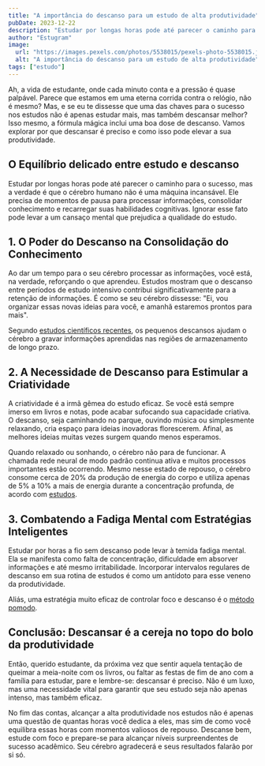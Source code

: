 ```yaml
---
title: "A importância do descanso para um estudo de alta produtividade"
pubDate: 2023-12-22
description: "Estudar por longas horas pode até parecer o caminho para o sucesso, mas a verdade é que o cérebro humano não é uma máquina incansável. Ele precisa de momentos de pausa para processar informações, consolidar conhecimento e recarregar suas habilidades cognitivas."
author: "Estugram"
image:
  url: "https://images.pexels.com/photos/5538015/pexels-photo-5538015.jpeg?auto=compress&cs=tinysrgb&w=1260&h=750"
  alt: "A importância do descanso para um estudo de alta produtividade"
tags: ["estudo"]
---
```


Ah, a vida de estudante, onde cada minuto conta e a pressão é quase palpável. Parece que estamos em uma eterna corrida contra o relógio, não é mesmo? Mas, e se eu te dissesse que uma das chaves para o sucesso nos estudos não é apenas estudar mais, mas também descansar melhor? Isso mesmo, a fórmula mágica inclui uma boa dose de descanso. Vamos explorar por que descansar é preciso e como isso pode elevar a sua produtividade.

## O Equilíbrio delicado entre estudo e descanso

Estudar por longas horas pode até parecer o caminho para o sucesso, mas a verdade é que o cérebro humano não é uma máquina incansável. Ele precisa de momentos de pausa para processar informações, consolidar conhecimento e recarregar suas habilidades cognitivas. Ignorar esse fato pode levar a um cansaço mental que prejudica a qualidade do estudo.

## 1. O Poder do Descanso na Consolidação do Conhecimento

Ao dar um tempo para o seu cérebro processar as informações, você está, na verdade, reforçando o que aprendeu. Estudos mostram que o descanso entre períodos de estudo intensivo contribui significativamente para a retenção de informações. É como se seu cérebro dissesse: "Ei, vou organizar essas novas ideias para você, e amanhã estaremos prontos para mais".

Segundo [estudos científicos recentes](https://www.bbc.com/portuguese/geral-61514417), os pequenos descansos ajudam o cérebro a gravar informações aprendidas nas regiões de armazenamento de longo prazo.

## 2. A Necessidade de Descanso para Estimular a Criatividade

A criatividade é a irmã gêmea do estudo eficaz. Se você está sempre imerso em livros e notas, pode acabar sufocando sua capacidade criativa. O descanso, seja caminhando no parque, ouvindo música ou simplesmente relaxando, cria espaço para ideias inovadoras florescerem. Afinal, as melhores ideias muitas vezes surgem quando menos esperamos.

Quando relaxado ou sonhando, o cérebro não para de funcionar. A chamada rede neural de modo padrão continua ativa e muitos processos importantes estão ocorrendo. Mesmo nesse estado de repouso, o cérebro consome cerca de 20% da produção de energia do corpo e utiliza apenas de 5% a 10% a mais de energia durante a concentração profunda, de acordo com [estudos](https://forbes.com.br/colunas/2019/07/por-que-descansar-pode-ajudar-a-ter-sucesso/).

## 3. Combatendo a Fadiga Mental com Estratégias Inteligentes

Estudar por horas a fio sem descanso pode levar à temida fadiga mental. Ela se manifesta como falta de concentração, dificuldade em absorver informações e até mesmo irritabilidade. Incorporar intervalos regulares de descanso em sua rotina de estudos é como um antídoto para esse veneno da produtividade.

Aliás, uma estratégia muito eficaz de controlar foco e descanso é o [método pomodo](https://blog.estugram.com/posts/pomodoro/).

## Conclusão: Descansar é a cereja no topo do bolo da produtividade

Então, querido estudante, da próxima vez que sentir aquela tentação de queimar a meia-noite com os livros, ou faltar as festas de fim de ano com a família para estudar, pare e lembre-se: descansar é preciso. Não é um luxo, mas uma necessidade vital para garantir que seu estudo seja não apenas intenso, mas também eficaz.

No fim das contas, alcançar a alta produtividade nos estudos não é apenas uma questão de quantas horas você dedica a eles, mas sim de como você equilibra essas horas com momentos valiosos de repouso. Descanse bem, estude com foco e prepare-se para alcançar níveis surpreendentes de sucesso acadêmico. Seu cérebro agradecerá e seus resultados falarão por si só.
